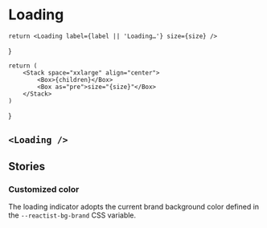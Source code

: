 
<Meta title="Design system/Loading" component={Loading} />

# Loading

    return <Loading label={label || 'Loading…'} size={size} />
}

    return (
        <Stack space="xxlarge" align="center">
            <Box>{children}</Box>
            <Box as="pre">size="{size}"</Box>
        </Stack>
    )
}

<Canvas withToolbar>
    <Story parameters={{ docs: { source: { type: 'dynamic' } } }} name="All sizes">
        <Box display="flex" flexDirection="row" justifyContent="spaceEvenly" alignItems="flexEnd">
            <Example size="small">
                <Loading label="Loading…" size="small" />
            </Example>
            <Example size="medium">
                <Loading label="Loading…" size="medium" />
            </Example>
            <Example size="large">
                <Loading label="Loading…" size="large" />
            </Example>
        </Box>
    </Story>
</Canvas>

## `<Loading />`

<Description of={Loading} />
<ArgsTable of={Loading} />

## Stories

### Customized color

The loading indicator adopts the current brand background color defined in the `--reactist-bg-brand`
CSS variable.

<Canvas withToolbar>
    <Story parameters={{ docs: { source: { type: 'dynamic' } } }} name="Customize color">
        <Box
            display="flex"
            flexDirection="row"
            justifyContent="spaceEvenly"
            alignItems="flexEnd"
            style={{ '--reactist-bg-brand': 'red' }}
        >
            <Example size="small">
                <Loading aria-label="Loading…" size="small" />
            </Example>
            <Example size="medium">
                <Loading aria-label="Loading…" size="medium" />
            </Example>
            <Example size="large">
                <Loading aria-label="Loading…" size="large" />
            </Example>
        </Box>
    </Story>
</Canvas>
